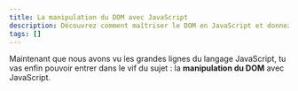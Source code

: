 ```yaml
---
title: La manipulation du DOM avec JavaScript
description: Découvrez comment maîtriser le DOM en JavaScript et donnez vie à vos pages web !
tags: []
---
```



Maintenant que nous avons vu les grandes lignes du langage JavaScript, tu vas enfin pouvoir entrer dans le vif du sujet : la **manipulation du DOM** avec JavaScript.
